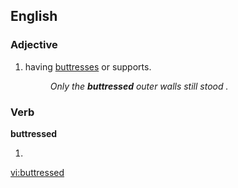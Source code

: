 ==English==

===Adjective===
{{en-adj}}

# having [[buttress]]es or supports.
#:''Only the '''buttressed''' outer walls still stood .''

===Verb===
'''buttressed'''

# {{past of|[[buttress]]}}

[[vi:buttressed]]